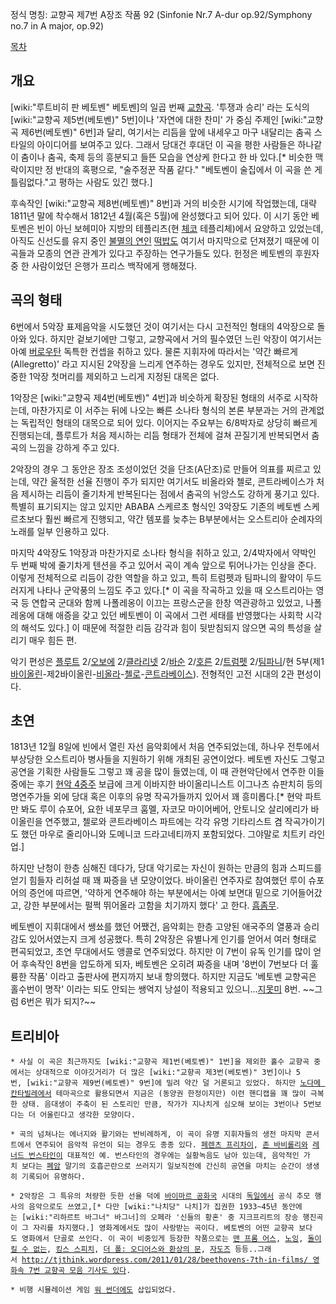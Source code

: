 정식 명칭: 교향곡 제7번 A장조 작품 92
(Sinfonie Nr.7 A-dur op.92/Symphony no.7 in A major, op.92)

[[목차]]

== 개요 ==
[wiki:"루트비히 판 베토벤" 베토벤]의 일곱 번째 [[교향곡]]. '투쟁과 승리' 라는 도식의 [wiki:"교향곡 제5번(베토벤)" 5번]이나 '자연에 대한 찬미' 가 중심 주제인 [wiki:"교향곡 제6번(베토벤)" 6번]과 달리, 여기서는 리듬을 앞에 내세우고 마구 내달리는 춤곡 스타일의 아이디어를 보여주고 있다. 그래서 당대건 후대던 이 곡을 평한 사람들은 하나같이 춤이나 춤곡, 축제 등의 흥분되고 들뜬 모습을 연상케 한다고 한 바 있다.[* 비슷한 맥락이지만 정 반대의 혹평으로, "술주정꾼 작품 같다." "베토벤이 술집에서 이 곡을 쓴 게 틀림없다."고 평하는 사람도 있긴 했다.]

후속작인 [wiki:"교향곡 제8번(베토벤)" 8번]과 거의 비슷한 시기에 작업했는데, 대략 1811년 말에 착수해서 1812년 4월(혹은 5월)에 완성했다고 되어 있다. 이 시기 동안 베토벤은 빈이 아닌 보헤미아 지방의 테플리츠(현 [[체코]] 테플리체)에서 요양하고 있었는데, 아직도 신선도를 유지 중인 [[불멸의 연인]] [[떡밥]]도 여기서 마지막으로 던져졌기 때문에 이 곡들과 모종의 연관 관계가 있다고 주장하는 연구가들도 있다. 헌정은 베토벤의 후원자 중 한 사람이었던 은행가 프리스 백작에게 행해졌다.

== 곡의 형태 ==
6번에서 5악장 표제음악을 시도했던 것이 여기서는 다시 고전적인 형태의 4악장으로 돌아와 있다. 하지만 겉보기에만 그렇고, 교향곡에서 거의 필수였던 느린 악장이 여기서는 아예 [[버로우]]탄 독특한 컨셉을 취하고 있다. 물론 지휘자에 따라서는 '약간 빠르게(Allegretto)' 라고 지시된 2악장을 느리게 연주하는 경우도 있지만, 전체적으로 보면 진중한 1악장 첫머리를 제외하고 느리게 지정된 대목은 없다.

1악장은 [wiki:"교향곡 제4번(베토벤)" 4번]과 비슷하게 확장된 형태의 서주로 시작하는데, 마찬가지로 이 서주는 뒤에 나오는 빠른 소나타 형식의 본론 부분과는 거의 관계없는 독립적인 형태의 대목으로 되어 있다. 이어지는 주요부는 6/8박자로 상당히 빠르게 진행되는데, 플루트가 처음 제시하는 리듬 형태가 전체에 걸쳐 끈질기게 반복되면서 춤곡의 느낌을 강하게 주고 있다.

2악장의 경우 그 동안은 장조 조성이었던 것을 단조(A단조)로 만들어 의표를 찌르고 있는데, 약간 울적한 선율 진행이 주가 되지만 여기서도 비올라와 첼로, 콘트라베이스가 처음 제시하는 리듬이 줄기차게 반복된다는 점에서 춤곡의 뉘앙스도 강하게 풍기고 있다. 특별히 표기되지는 않고 있지만 ABABA 스케르초 형식인 3악장도 기존의 베토벤 스케르초보다 훨씬 빠르게 진행되고, 약간 템포를 늦추는 B부분에서는 오스트리아 순례자의 노래를 일부 인용하고 있다.

마지막 4악장도 1악장과 마찬가지로 소나타 형식을 취하고 있고, 2/4박자에서 약박인 두 번째 박에 줄기차게 텐션을 주고 있어서 곡이 계속 앞으로 튀어나가는 인상을 준다. 이렇게 전체적으로 리듬이 강한 역할을 하고 있고, 특히 트럼펫과 팀파니의 활약이 두드러지게 나타나 군악풍의 느낌도 주고 있다.[* 이 곡을 작곡하고 있을 때 오스트리아는 영국 등 연합국 군대와 함께 나폴레옹이 이끄는 프랑스군을 한창 역관광하고 있었고, 나폴레옹에 대해 애증을 갖고 있던 베토벤이 이 곡에서 그런 세태를 반영했다는 사회학 시각의 해석도 있다.] 이 때문에 적절한 리듬 감각과 힘이 뒷받침되지 않으면 곡의 특성을 살리기 매우 힘든 편.

악기 편성은 [[플루트]] 2/[[오보에]] 2/[[클라리넷]] 2/[[바순]] 2/[[호른]] 2/[[트럼펫]] 2/[[팀파니]]/현 5부(제1[[바이올린]]-제2바이올린-[[비올라]]-[[첼로]]-[[콘트라베이스]]). 전형적인 고전 시대의 2관 편성이다.

== 초연 ==
1813년 12월 8일에 빈에서 열린 자선 음악회에서 처음 연주되었는데, 하나우 전투에서 부상당한 오스트리아 병사들을 지원하기 위해 개최된 공연이었다. 베토벤 자신도 그렇고 공연을 기획한 사람들도 그렇고 꽤 공을 많이 들였는데, 이 때 관현악단에서 연주한 이들 중에는 후기 [[현악 4중주]] 보급에 크게 이바지한 바이올리니스트 이그나츠 슈판치히 등의 명연주가들 외에 당대 혹은 이후의 유명 작곡가들까지 있어서 꽤 흥미롭다.[* 현악 파트만 봐도 루이 슈포어, 요한 네포무크 훔멜, 자코모 마이어베어, 안토니오 살리에리가 바이올린을 연주했고, 첼로와 콘트라베이스 파트에는 각각 유명 기타리스트 겸 작곡가이기도 했던 마우로 줄리아니와 도메니코 드라고네티까지 포함되었다. 그야말로 치트키 라인업.]

하지만 난청이 한층 심해진 데다가, 당대 악기로는 자신이 원하는 만큼의 힘과 스피드를 얻기 힘들자 리허설 때 꽤 짜증을 낸 모양이었다. 바이올린 연주자로 참여했던 루이 슈포어의 증언에 따르면, '약하게 연주해야 하는 부분에서는 아예 보면대 밑으로 기어들어갔고, 강한 부분에서는 펄쩍 뛰어올라 고함을 치기까지 했다' 고 한다. [[흠좀무]].

베토벤이 지휘대에서 쌩쑈를 했던 어쨌건, 음악회는 한층 고양된 애국주의 열풍과 승리감도 있어서였는지 크게 성공했다. 특히 2악장은 유별나게 인기를 얻어서 여러 형태로 편곡되었고, 초연 무대에서도 앵콜로 연주되었다. 하지만 이 7번이 유독 인기를 많이 얻어 후속작인 8번을 압도하게 되자, 베토벤은 오히려 짜증을 내며 '8번이 7번보다 더 훌륭한 작품' 이라고 출판사에 편지까지 보내 항의했다. 하지만 지금도 '베토벤 교향곡은 홀수번이 명작' 이라는 되도 안되는 쌩억지 낭설이 적용되고 있으니...[[지못미]] 8번. ~~그럼 6번은 뭐가 되지?~~

== 트리비아 ==
 * 사실 이 곡은 최근까지도 [wiki:"교향곡 제1번(베토벤)" 1번]을 제외한 홀수 교향곡 중에서는 상대적으로 이야깃거리가 더 많은 [wiki:"교향곡 제3번(베토벤)" 3번]이나 5번, [wiki:"교향곡 제9번(베토벤)" 9번]에 밀려 약간 덜 거론되고 있었다. 하지만 [[노다메 칸타빌레]]에서 테마곡으로 활용되면서 지금은 (동양권 한정이지만) 이런 핸디캡을 꽤 많이 극복한 상태. 음대생이 주축이 된 스토리인 만큼, 작가가 지나치게 심오해 보이는 3번이나 5번보다는 더 어울린다고 생각한 모양이다.

 * 곡의 넘쳐나는 에너지와 활기와는 반비례하게, 이 곡이 유명 지휘자들의 생전 마지막 콘서트에서 연주되어 음악적 유언이 되는 경우도 종종 있다. [[페렌츠 프리차이]], [[존 바비롤리]]와 [[레너드 번스타인]]이 대표적인 예. 번스타인의 경우에는 실황녹음도 남아 있는데, 음악적인 가치 보다는 [[폐암]] 말기의 호흡곤란으로 쓰러지기 일보직전에 간신히 공연을 마치는 순간이 생생히 기록되어 유명하다.

 * 2악장은 그 특유의 처량한 듯한 선율 덕에 [[바이마르 공화국]] 시대의 [[독일]]에서 공식 추모 행사의 음악으로도 쓰였고,[* 다만 [wiki:"나치당" 나치]가 집권한 1933~45년 동안에는 [wiki:"리하르트 바그너" 바그너]의 오페라 '신들의 황혼' 중 지크프리트의 장송 행진곡이 그 자리를 차지했다.] 영화계에서도 많이 사랑받는 곡이다. 베토벤의 어떤 교향곡 보다도 영화에서 단골로 쓰인다. 이 곡이 비중있게 등장한 작품으로는 [[맨 프롬 어스]], [[노잉]], [[돌이킬 수 없는]], [[킹스 스피치]], [[더 폴: 오디어스와 환상의 문]], [[자도즈]] 등등..그래서 [[http://tjthink.wordpress.com/2011/01/28/beethovens-7th-in-films/ 영화속 7번 교향곡 모음 기사도 있다]].

 * 비행 시뮬레이션 게임 [[워 썬더]]에도 삽입되었다.
